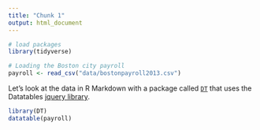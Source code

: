 ```yaml
---
title: "Chunk 1"
output: html_document
---
```


```r
# load packages
library(tidyverse)

# Loading the Boston city payroll
payroll <- read_csv("data/bostonpayroll2013.csv")
```

Let's look at the data in R Markdown with a package called [`DT`](https://rstudio.github.io/DT/) that uses the Datatables [jquery library](https://datatables.net/).

```r
library(DT)
datatable(payroll)
```